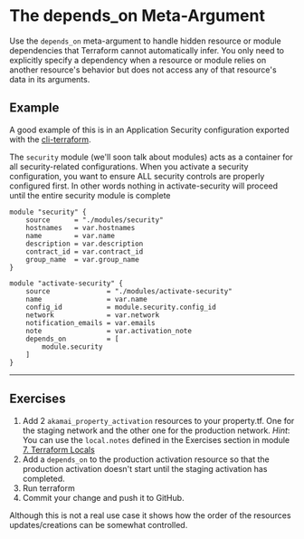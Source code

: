 # The depends_on Meta-Argument

Use the `depends_on` meta-argument to handle hidden resource or module dependencies that Terraform cannot automatically infer. You only need to explicitly specify a dependency when a resource or module relies on another resource's behavior but does not access any of that resource's data in its arguments.

## Example
A good example of this is in an Application Security configuration exported with the [cli-terraform](https://github.com/akamai/cli-terraform).

The `security` module (we'll soon talk about modules) acts as a container for all security-related configurations.
When you activate a security configuration, you want to ensure ALL security controls are properly configured first. In other words nothing in activate-security will proceed until the entire security module is complete


```hcl filename="main.tf" copy {17,18,19}
module "security" {
    source      = "./modules/security"
    hostnames   = var.hostnames
    name        = var.name
    description = var.description
    contract_id = var.contract_id
    group_name  = var.group_name
}

module "activate-security" {
    source              = "./modules/activate-security"
    name                = var.name
    config_id           = module.security.config_id
    network             = var.network
    notification_emails = var.emails
    note                = var.activation_note
    depends_on          = [ 
        module.security 
    ]
}
```

---

## Exercises

1. Add 2 `akamai_property_activation` resources to your property.tf. One for the staging network and the other one for the production network. _Hint_: You can use the `local.notes` defined in the Exercises section in module [7. Terraform Locals](/terraform/7-variables/7b-locals#exercises)
2. Add a `depends_on` to the production activation resource so that the production activation doesn't start until the staging activation has completed.
3. Run terraform
4. Commit your change and push it to GitHub. 

Although this is not a real use case it shows how the order of the resources updates/creations can be somewhat controlled.